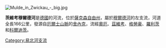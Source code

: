[[Image:Mulde_in_Zwickau_-_big.jpg|right]]
{{coord|51|09|37|N|12|47|54|E|display=title|region:DE-SN_type:river_source:dewiki}}

'''茨維考穆爾德河'''是[[德國|德國]]的河流，位於[[薩克森自由州|薩克森自由州]]，屬於[[穆爾德河|穆爾德河]]的左支流，河道全長166公里，發源自[[厄爾士山脈|厄爾士山脈]]的[[舍內克_(薩克森自由州)|舍內克]]，流經[[奧厄|奧厄]]、[[茲維考|茲維考]]、[[格勞豪|格勞豪]]、[[羅利茨|羅利茨]]和[[科爾迪茨|科爾迪茨]]。

{{Germany-geo-stub}}
[[Category:易北河支流|Category:易北河支流]]